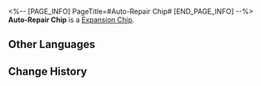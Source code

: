<%-- [PAGE_INFO]
PageTitle=#Auto-Repair Chip#
[END_PAGE_INFO] --%>
{{Item Infobox
|id          = 250220
|image       = Item Auto-Repair Chip.png
|type        = Expansion Chip
|invCategory = 
|rarity      = 3
|effect      = Restores a minor amount of HP after the wearer takes action. Each time this is triggered, the HP restored increases.
|description = A game item in Aetherium Wars. Aether Spirits will gain a special enhanced ability after equipping it.
}}
'''Auto-Repair Chip''' is a [[Expansion Chip]].

==Other Languages==
{{Other Languages
|en   = Auto-Repair Chip
|zhs  = 自动修复芯片
|zht  = 自動修復晶片
|ja   = チップ「自動修復」
|ko   = 자동 복구 칩
|es   = Chip de reparación automática
|fr   = Puce d'auto-réparation
|ru   = Чип автоматического ремонта
|th   = ชิปซ่อมแซมอัตโนมัติ
|vi   = Chip Tự Động Sửa
|de   = Chip: Auto-Reparatur
|id   = Auto-Repair Chip
|pt   = Chip de Conserto Automático
}}

==Change History==
{{Change History|2.0}}